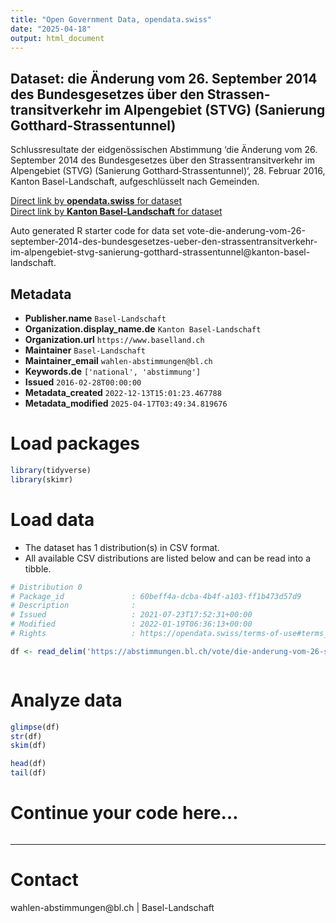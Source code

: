 ```yaml
---
title: "Open Government Data, opendata.swiss"
date: "2025-04-18"
output: html_document
---
```


## Dataset: die Änderung vom 26. September 2014 des Bundesgesetzes über den Strassen­transitverkehr im Alpengebiet (STVG) (Sanierung Gotthard‑Strassentunnel)

Schlussresultate der eidgenössischen Abstimmung 'die Änderung vom 26. September 2014 des Bundesgesetzes über den Strassen­transitverkehr im Alpengebiet (STVG) (Sanierung Gotthard‑Strassentunnel)', 28. Februar 2016, Kanton Basel-Landschaft, aufgeschlüsselt nach Gemeinden.

[Direct link by **opendata.swiss** for dataset](https://opendata.swiss/de/dataset/die-anderung-vom-26-september-2014-des-bundesgesetzes-uber-den-strassentransitverkehr-im-alpeng)<br>
[Direct link by **Kanton Basel-Landschaft** for dataset](https://abstimmungen.bl.ch/vote/die-anderung-vom-26-september-2014-des-bundesgesetzes-ueber-den-strassentransitverkehr-im-alpengebiet-stvg-sanierung-gotthard-strassentunnel/data)

Auto generated R starter code for data set vote-die-anderung-vom-26-september-2014-des-bundesgesetzes-ueber-den-strassentransitverkehr-im-alpengebiet-stvg-sanierung-gotthard-strassentunnel@kanton-basel-landschaft.

## Metadata

- **Publisher.name** `Basel-Landschaft`
- **Organization.display_name.de** `Kanton Basel-Landschaft`
- **Organization.url** `https://www.baselland.ch`
- **Maintainer** `Basel-Landschaft`
- **Maintainer_email** `wahlen-abstimmungen@bl.ch`
- **Keywords.de** `['national', 'abstimmung']`
- **Issued** `2016-02-28T00:00:00`
- **Metadata_created** `2022-12-13T15:01:23.467788`
- **Metadata_modified** `2025-04-17T03:49:34.819676`


# Load packages

```r

library(tidyverse)
library(skimr)

```

# Load data

-   The dataset has 1 distribution(s) in CSV format.
-   All available CSV distributions are listed below and can be read into a tibble.

```r

# Distribution 0
# Package_id               : 60beff4a-dcba-4b4f-a103-ff1b473d57d9
# Description              : 
# Issued                   : 2021-07-23T17:52:31+00:00
# Modified                 : 2022-01-19T06:36:13+00:00
# Rights                   : https://opendata.swiss/terms-of-use#terms_by

df <- read_delim('https://abstimmungen.bl.ch/vote/die-anderung-vom-26-september-2014-des-bundesgesetzes-ueber-den-strassentransitverkehr-im-alpengebiet-stvg-sanierung-gotthard-strassentunnel/data-csv')



```

# Analyze data

```r

glimpse(df)
str(df)
skim(df)

head(df)
tail(df)

```

# Continue your code here...

```r

```

------------------------------------------------------------------------

# Contact

wahlen-abstimmungen@bl.ch | Basel-Landschaft
